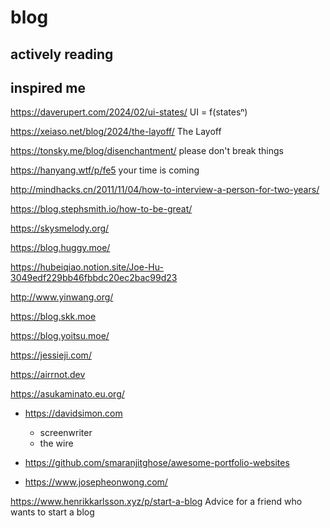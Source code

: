 # blog

## actively reading

## inspired me

https://daverupert.com/2024/02/ui-states/
UI = f(statesⁿ)

https://xeiaso.net/blog/2024/the-layoff/
The Layoff


https://tonsky.me/blog/disenchantment/
please don't break things

https://hanyang.wtf/p/fe5
your time is coming

http://mindhacks.cn/2011/11/04/how-to-interview-a-person-for-two-years/

https://blog.stephsmith.io/how-to-be-great/

https://skysmelody.org/

https://blog.huggy.moe/

https://hubeiqiao.notion.site/Joe-Hu-3049edf229bb46fbbdc20ec2bac99d23

http://www.yinwang.org/

https://blog.skk.moe

https://blog.yoitsu.moe/

https://jessieji.com/

https://airrnot.dev

https://asukaminato.eu.org/

- https://davidsimon.com

  - screenwriter
  - the wire

- https://github.com/smaranjitghose/awesome-portfolio-websites

- https://www.josepheonwong.com/

https://www.henrikkarlsson.xyz/p/start-a-blog
Advice for a friend who wants to start a blog
